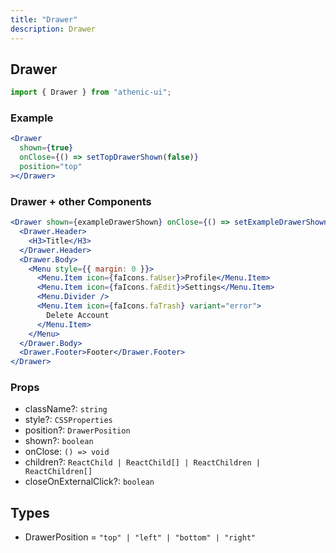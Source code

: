 ```yaml
---
title: "Drawer"
description: Drawer
---
```


## Drawer

```js
import { Drawer } from "athenic-ui";
```

### Example

```jsx
<Drawer
  shown={true}
  onClose={() => setTopDrawerShown(false)}
  position="top"
></Drawer>
```

### Drawer + other Components

```jsx
<Drawer shown={exampleDrawerShown} onClose={() => setExampleDrawerShown(false)}>
  <Drawer.Header>
    <H3>Title</H3>
  </Drawer.Header>
  <Drawer.Body>
    <Menu style={{ margin: 0 }}>
      <Menu.Item icon={faIcons.faUser}>Profile</Menu.Item>
      <Menu.Item icon={faIcons.faEdit}>Settings</Menu.Item>
      <Menu.Divider />
      <Menu.Item icon={faIcons.faTrash} variant="error">
        Delete Account
      </Menu.Item>
    </Menu>
  </Drawer.Body>
  <Drawer.Footer>Footer</Drawer.Footer>
</Drawer>
```

### Props

- className?: `string`
- style?: `CSSProperties`
- position?: `DrawerPosition`
- shown?: `boolean`
- onClose: `() => void`
- children?: `ReactChild | ReactChild[] | ReactChildren | ReactChildren[]`
- closeOnExternalClick?: `boolean`

## Types

- DrawerPosition = `"top" | "left" | "bottom" | "right"`
